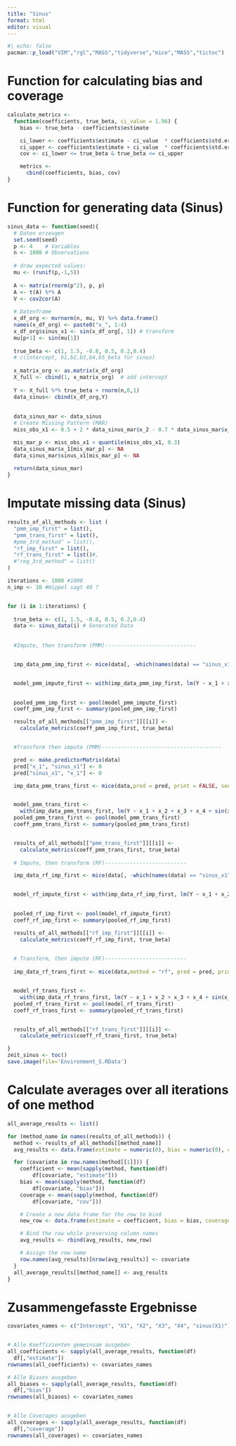 ---
title: "Sinus"
format: html
editor: visual
---

```{r}
#| echo: false
pacman::p_load("VIM","rgl","MASS","tidyverse","mice","MASS","tictoc")
```

# Function for calculating bias and coverage

```{r}
calculate_metrics <-
  function(coefficients, true_beta, ci_value = 1.96) { 
    bias <- true_beta - coefficients$estimate

    ci_lower <- coefficients$estimate - ci_value  * coefficients$std.error
    ci_upper <- coefficients$estimate + ci_value  * coefficients$std.error
    cov <- ci_lower <= true_beta & true_beta <= ci_upper

    metrics <-
      cbind(coefficients, bias, cov) 
}
```

# Function for generating data (Sinus)

```{r}
sinus_data <- function(seed){ 
  # Daten erzeugen
  set.seed(seed)
  p <- 4    # Variables
  n <- 1000 # Observations
  
  # draw expected values:
  mu <- (runif(p,-1,5))
  
  A <- matrix(rnorm(p^2), p, p)
  A <- t(A) %*% A             
  V <- cov2cor(A)
  
  # Datenframe
  x_df_org <- mvrnorm(n, mu, V) %>% data.frame()
  names(x_df_org) <- paste0("x_", 1:4)
  x_df_org$sinus_x1 <- sin(x_df_org[, 1]) # transform
  mu[p+1] <- sin(mu[1])
  
  true_beta <- c(1, 1.5, -0.8, 0.5, 0.2,0.4)  
  # c(intercept, b1,b2,b3,b4,b5_beta für sinus)
  
  x_matrix_org <- as.matrix(x_df_org)
  X_full <- cbind(1, x_matrix_org)  # add intercept
  
  Y <- X_full %*% true_beta + rnorm(n,0,1)
  data_sinus<- cbind(x_df_org,Y)
  
  
  data_sinus_mar <- data_sinus
  # Create Missing Pattern (MAR)
  miss_obs_x1 <- 0.5 + 2 * data_sinus_mar$x_2 - 0.7 * data_sinus_mar$x_3 + rnorm(n, 0, 3)

  mis_mar_p <- miss_obs_x1 < quantile(miss_obs_x1, 0.3)
  data_sinus_mar$x_1[mis_mar_p] <- NA
  data_sinus_mar$sinus_x1[mis_mar_p] <- NA
  
  return(data_sinus_mar)
}
```

# Imputate missing data (Sinus)

```{r}
results_of_all_methods <- list (
  "pmm_imp_first" = list(),
  "pmm_trans_first" = list(),
  #pmm_3rd_method" = list(),
  "rf_imp_first" = list(),
  "rf_trans_first" = list()#,
  #"reg_3rd_method" = list()
)

iterations <- 1000 #1000
n_imp <- 10 #Hippel sagt 40 ?


for (i in 1:iterations) {
  
  true_beta <- c(1, 1.5, -0.8, 0.5, 0.2,0.4) 
  data <- sinus_data(i) # Generated Data
  
  
  #Impute, then transform (PMM)-----------------------------


  imp_data_pmm_imp_first <- mice(data[, -which(names(data) == "sinus_x1")], seed = i, m = n_imp) 


  model_pmm_impute_first <- with(imp_data_pmm_imp_first, lm(Y ~ x_1 + x_2 + x_3 + x_4 + sin(x_1)))

  
  pooled_pmm_imp_first <- pool(model_pmm_impute_first)
  coeff_pmm_imp_first <- summary(pooled_pmm_imp_first)

  results_of_all_methods[["pmm_imp_first"]][[i]] <-
    calculate_metrics(coeff_pmm_imp_first, true_beta) 


  #Transform then impute (PMM)--------------------------------------

  pred <- make.predictorMatrix(data)
  pred["x_1", "sinus_x1"] <- 0
  pred["sinus_x1", "x_1"] <- 0

  imp_data_pmm_trans_first <- mice(data,pred = pred, print = FALSE, seed = i, m = n_imp)


  model_pmm_trans_first <-
    with(imp_data_pmm_trans_first, lm(Y ~ x_1 + x_2 + x_3 + x_4 + sin(x_1)))
  pooled_pmm_trans_first <- pool(model_pmm_trans_first)
  coeff_pmm_trans_first <- summary(pooled_pmm_trans_first)


  results_of_all_methods[["pmm_trans_first"]][[i]] <-
    calculate_metrics(coeff_pmm_trans_first, true_beta)
  
  # Impute, then transform (RF)--------------------------

  imp_data_rf_imp_first <- mice(data[, -which(names(data) == "sinus_x1")],method = "rf", seed = i, m = n_imp)


  model_rf_impute_first <- with(imp_data_rf_imp_first, lm(Y ~ x_1 + x_2 + x_3 + x_4 + sin(x_1)))

  
  pooled_rf_imp_first <- pool(model_rf_impute_first)
  coeff_rf_imp_first <- summary(pooled_rf_imp_first)

  results_of_all_methods[["rf_imp_first"]][[i]] <-
    calculate_metrics(coeff_rf_imp_first, true_beta)
  

  # Transform, then impute (RF)--------------------------
  
  imp_data_rf_trans_first <- mice(data,method = "rf", pred = pred, print = FALSE, seed = i, m = n_imp)


  model_rf_trans_first <-
    with(imp_data_rf_trans_first, lm(Y ~ x_1 + x_2 + x_3 + x_4 + sin(x_1)))
  pooled_rf_trans_first <- pool(model_rf_trans_first)
  coeff_rf_trans_first <- summary(pooled_rf_trans_first)


  results_of_all_methods[["rf_trans_first"]][[i]] <-
    calculate_metrics(coeff_rf_trans_first, true_beta)

}
zeit_sinus <- toc()
save.image(file='Environment_S.RData')

```

# Calculate averages over all iterations of one method

```{r}

all_average_results <- list()

for (method_name in names(results_of_all_methods)) {
  method <- results_of_all_methods[[method_name]]
  avg_results <- data.frame(estimate = numeric(0), bias = numeric(0), coverage = numeric(0))

  for (covariate in row.names(method[[1]])) {
    coefficient <- mean(sapply(method, function(df)
        df[covariate, "estimate"]))
    bias <- mean(sapply(method, function(df)
        df[covariate, "bias"]))
    coverage <- mean(sapply(method, function(df)
        df[covariate, "cov"]))

    # Create a new data frame for the row to bind
    new_row <- data.frame(estimate = coefficient, bias = bias, coverage = coverage)

    # Bind the row while preserving column names
    avg_results <- rbind(avg_results, new_row)

    # Assign the row name
    row.names(avg_results)[nrow(avg_results)] <- covariate
  }
  all_average_results[[method_name]] <- avg_results
}

```

# Zusammengefasste Ergebnisse

```{r}
covariates_names <- c("Intercept", "X1", "X2", "X3", "X4", "sinus(X1)")


# Alle Koeffizienten gemeinsam ausgeben
all_coefficients <- sapply(all_average_results, function(df)
  df[,"estimate"])
rownames(all_coefficients) <- covariates_names

# Alle Biases ausgeben
all_biases <- sapply(all_average_results, function(df)
  df[,"bias"])
rownames(all_biases) <- covariates_names


# Alle Coverages ausgeben
all_coverages <- sapply(all_average_results, function(df)
  df[,"coverage"])
rownames(all_coverages) <- covariates_names

```
